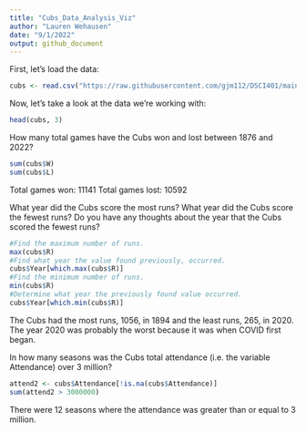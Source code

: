 ```yaml
---
title: "Cubs_Data_Analysis_Viz"
author: "Lauren Wehausen"
date: "9/1/2022"
output: github_document
---
```


First, let's load the data:
```r
cubs <- read.csv("https://raw.githubusercontent.com/gjm112/DSCI401/main/data/cubs_all_time.csv")
```

Now, let's take a look at the data we're working with:
```r
head(cubs, 3)
```

How many total games have the Cubs won and lost between 1876 and 2022?
```r
sum(cubs$W)
sum(cubs$L)
```
Total games won: 11141
Total games lost: 10592

What year did the Cubs score the most runs? What year did the Cubs score the fewest runs? Do you have any thoughts about the year that the Cubs scored the fewest runs?
```r
#Find the maximum number of runs.
max(cubs$R)
#Find what year the value found previously, occurred. 
cubs$Year[which.max(cubs$R)]
#Find the minimum number of runs.
min(cubs$R)
#Determine what year the previously found value occurred. 
cubs$Year[which.min(cubs$R)]
```
The Cubs had the most runs, 1056, in 1894 and the least runs, 265, in 2020. 
The year 2020 was probably the worst because it was when COVID first began.

In how many seasons was the Cubs total attendance (i.e. the variable
Attendance) over 3 million?
```r
attend2 <- cubs$Attendance[!is.na(cubs$Attendance)] 
sum(attend2 > 3000000)
```

There were 12 seasons where the attendance was greater than or equal to 3 million. 















